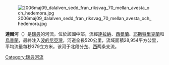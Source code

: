 [[Image:2006maj09_dalalven_sedd_fran_riksvag_70_mellan_avesta_och_hedemora.jpg|right]]

'''達爾河'''（{{lang-sv|Dalälven}}）是[[瑞典|瑞典]]的河流，位於該國中部，流經[[達拉納|達拉納]]、[[西曼蘭|西曼蘭]]、[[耶斯特里克蘭|耶斯特里克蘭]]和[[烏普蘭|烏普蘭]]，最終注入[[波的尼亞灣|波的尼亞灣]]，河道全長520公里，流域面積28,954平方公里，平均流量每秒379立方米。该河于北段分[[东达尔河|东]]、[[西達爾河|西]]两条支流。

{{commons category|Dalälven}}

{{Sweden-geo-stub}}
[[Category:瑞典河流|Category:瑞典河流]]